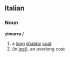 ==Italian==
===Noun===
'''zimarra''' ''f''
# a [[long]] [[shabby]] [[coat]]
# (in [[jest]]), an overlong coat